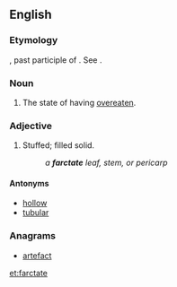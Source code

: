 ==English==

===Etymology===
{{etyl|la|en}} {{attention|la}} {{term|farctus}}, past participle of {{term|farcire}}. See {{term|farce}}.

===Noun===
{{en-noun|-}}

# {{rare|obsolete}} The state of having [[overeaten]].

===Adjective===
{{en-adj}}

# {{botany|obsolete}} Stuffed; filled solid.
#: ''a '''farctate''' leaf, stem, or pericarp''

====Antonyms====
* [[hollow]]
* [[tubular]]

===Anagrams===
* [[artefact#English|artefact]]

[[et:farctate]]